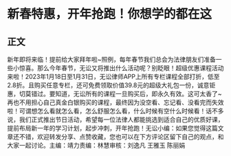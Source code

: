 # 新春特惠，开年抢跑！你想学的都在这
## 正文
新年即将来临！提前给大家拜年啦~照例，每年春节我们总会为法律朋友们准备一些小惊喜。那么今年春节，无讼又将推出什么活动呢？别眨眼！超级优惠课程活动来啦！2023年1月18日至1月31日，无讼律师APP上所有专栏课程全部打折，低至2.8折。且购买任意专栏，还可免费领取价值39.8元的超级大礼包一份，诚意钜惠，切莫错过。要知道，无讼所有的课程一旦购买后，即永久有效。这可太香了~再也不用担心自己真金白银购买的课程，最终因为没空看、忘记看、没看完而失效啦！可谓想怎么看就怎么看，怎么舒服怎么看，什么时候有空什么时候看！话不多说，我们正式推出节日活动，希望每一位法律人都能挑选到适合自己的优质好课，提前布局新一年的学习计划，起步冲刺，开年抢跑！无讼小编：如果您觉得这篇文章还不错，欢迎转发分享、点赞收藏，您也可以在下方评论区留下自己的观点，和大家一起讨论。主编：靖力责编：林慧审核：刘逸凡 王雅玉 陈丽娟 